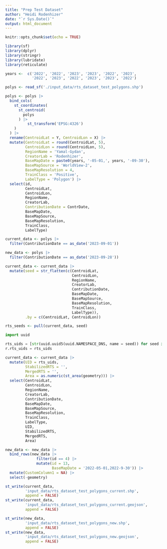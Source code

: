 ```yaml
---
title: "Prep Test Dataset"
author: "Heidi Rodenhizer"
date: "`r Sys.Date()`"
output: html_document
---
```


```r
knitr::opts_chunk$set(echo = TRUE)
```

```r
library(sf)
library(dplyr)
library(stringr)
library(lubridate)
library(reticulate)
```

```r
years <-  c('2022', '2022', '2023', '2023', '2022', '2023',
            '2022', '2023', '2022', '2023', '2023', '2022')
```

```r
polys <- read_sf('./input_data/rts_dataset_test_polygons.shp')

polys <- polys |>
  bind_cols(
    st_coordinates(
      st_centroid(
        polys
      ) |>
          st_transform('EPSG:4326')
    )
  ) |>
  rename(CentroidLat = Y, CentroidLon = X) |>
  mutate(CentroidLat = round(CentroidLat, 5), 
         CentroidLon = round(CentroidLon, 5),
         RegionName = 'Yamal-Gydan',
         CreatorLab = 'Rodenhizer',
         BaseMapDate = paste0(years, '-05-01,', years, '-09-30'),
         BaseMapSource = 'WorldView-2',
         BaseMapResolution = 4,
         TrainClass = 'Positive',
         LabelType = 'Polygon') |>
  select(id, 
         CentroidLat, 
         CentroidLon, 
         RegionName, 
         CreatorLab,
         ContributionDate = ContrDate, 
         BaseMapDate, 
         BaseMapSource, 
         BaseMapResolution,
         TrainClass,
         LabelType)
```

```r
current_data <- polys |>
  filter(ContributionDate == as_date('2023-09-01'))

new_data <- polys |>
  filter(ContributionDate == as_date('2023-09-28'))
```

```r
current_data <- current_data |>
  mutate(seed = str_flatten(c(CentroidLat,
                              CentroidLon,
                              RegionName,
                              CreatorLab,
                              ContributionDate,
                              BaseMapDate,
                              BaseMapSource,
                              BaseMapResolution,
                              TrainClass,
                              LabelType)),
         .by = c(CentroidLat, CentroidLon))

rts_seeds <- pull(current_data, seed)
```

```python
import uuid
```

```python
rts_uids = [str(uuid.uuid5(uuid.NAMESPACE_DNS, name = seed)) for seed in r.rts_seeds]
r.rts_uids = rts_uids
```

```r
current_data <- current_data |>
  mutate(UID = rts_uids,
         StabilizedRTS = '',
         MergedRTS = '',
         Area = as.numeric(st_area(geometry))) |>
  select(CentroidLat, 
         CentroidLon, 
         RegionName, 
         CreatorLab,
         ContributionDate, 
         BaseMapDate, 
         BaseMapSource, 
         BaseMapResolution,
         TrainClass,
         LabelType,
         UID,
         StabilizedRTS,
         MergedRTS,
         Area)

new_data <- new_data |>
  bind_rows(new_data |>
              filter(id == 4) |>
              mutate(id = 13,
                     BaseMapDate = '2022-05-01,2022-9-30')) |>
  mutate(CustomColumn1 = NA) |>
  select(-geometry)
```

```r
st_write(current_data,
         'input_data/rts_dataset_test_polygons_current.shp',
         append = FALSE)
st_write(current_data,
         'input_data/rts_dataset_test_polygons_current.geojson',
         append = FALSE)

st_write(new_data,
         'input_data/rts_dataset_test_polygons_new.shp',
         append = FALSE)
st_write(new_data,
         'input_data/rts_dataset_test_polygons_new.geojson',
         append = FALSE)
```

